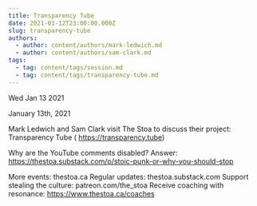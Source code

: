 ```yaml
---
title: Transparency Tube
date: 2021-01-12T23:00:00.000Z
slug: transparency-tube
authors:
  - author: content/authors/mark-ledwich.md
  - author: content/authors/sam-clark.md
tags:
  - tag: content/tags/session.md
  - tag: content/tags/transparency-tube.md
---
```






Wed Jan 13 2021

January 13th, 2021

Mark Ledwich and Sam Clark visit The Stoa to discuss their project: Transparency Tube ( https://transparency.tube)

Why are the YouTube comments disabled? Answer: https://thestoa.substack.com/p/stoic-punk-or-why-you-should-stop 

More events: thestoa.ca
Regular updates: thestoa.substack.com
Support stealing the culture: patreon.com/the_stoa
Receive coaching with resonance: https://www.thestoa.ca/coaches


